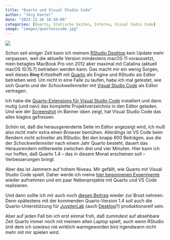 ```yaml
---
title: "Quarto und Visual Studio Code"
author: "Jörg Kantel"
date: "2023-12-16 18:30:00"
categories: [Quarto, Statische Seiten, Interna, Visual Sudio Code]
image: "images/quartovscode.jpg"
---
```


[![](images/quartovscode-b.jpg)](https://www.flickr.com/photos/schockwellenreiter/53401571516/)

Schon seit einiger Zeit kann ich meinem [RStudio Desktop](http://cognitiones.kantel-chaos-team.de/mathematik/rstudio.html) kein Update mehr verpassen, weil die aktuelle Version mindestens macOS 11 voraussetzt, mein betagtes MacBook Pro von 2012 aber maximal mit Catalina (aktuell macOS 10.15.7) betrieben werden kann. Das macht mir ein wenig Sorgen, weil dieses ~~Blog~~ Kritzelheft mit [Quarto](http://cognitiones.kantel-chaos-team.de/webworking/staticsites/quarto.html) als Engine und RStudio als Editor betrieben wird. Um nicht in eine Falle zu laufen, habe ich mal getestet, wie sich Quarto und der *Schockwellenreiter* mit [Visual Studio Code](http://cognitiones.kantel-chaos-team.de/produktivitaet/visualstudiocode.html) als Editor vertragen.

Ich habe die [Quarto-Extensions für Visual Studio Code](https://marketplace.visualstudio.com/items?itemName=quarto.quarto) installiert und dann mutig (und naiv) das komplette Projektverzeichnis in den Editor geladen. Und wie der [Screenshot](https://www.flickr.com/photos/schockwellenreiter/53401571516/) im Banner oben zeigt, hat Visual Studio Code das alles klaglos gefressen.

Schön ist, daß die herausgerenderte Seite im Editor angezeigt wird, ich muß also nicht mehr extra einen Browser bemühen. Allerdings ist VS Code beim Rendern nicht schneller als RStudio: Bei den knapp 600 Beiträgen, aus die der *Schockwellenreiter* nach einem Jahr Quarto besteht, dauert das Herausrendern mittlerweile zwischen drei und vier Minuten. Hier kann ich nur hoffen, daß Quarto 1.4 -- das in diesem Monat erscheinen soll -- Verbesserungen bringt.

Aber das ist Jammern auf hohem Niveau. Mir gefällt, wie Quarto mit Visual Studio Code spielt. Daher werde ich meine [hier begonnenen Experimente](https://kantel.github.io/posts/2023081101_logseq_quarto_vscode/) wieder aufnehmen und ein paar Nebenprojekte mit Quarto und VS Code realisieren.

Und dann sollte ich mir auch noch [diesen Beitrag](https://kantel.github.io/posts/2023083003_myst_jupyterbook/) wieder zur Brust nehmen. Denn spätestens mit der kommenden Quarto-Version 1.4 soll auch die Quarto-Unterstützung für [JuypterLab](http://cognitiones.kantel-chaos-team.de/programmierung/python/jupyterlab.html) (auch [Desktop](http://cognitiones.kantel-chaos-team.de/programmierung/python/jupyterlabdesktop.html)?) produktionsreif sein.

Aber auf jeden Fall bin ich erst einmal froh, daß zumindest auf absehbare Zeit Quarto immer noch mit meinem alten Laptop spielt, auch wenn RStudio (mit dem ich sowieso nie wirklich warmgeworden bin) irgendwann nicht mehr mit mir spielen wird.